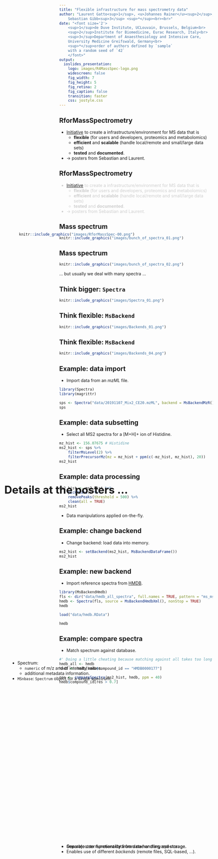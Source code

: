```yaml
---
title: "Flexible infrastructure for mass spectrometry data"
author: "Laurent Gatto<sup>1</sup>, <u>Johannes Rainer</u><sup>2</sup>,
    Sebastian Gibb<sup>3</sup> <sup>*</sup><br><br>"
date: "<font size='2'>
    <sup>1</sup>de Duve Institute, UCLouvain, Brussels, Belgium<br>
    <sup>2</sup>Institute for Biomedicine, Eurac Research, Italy<br>
    <sup>3</sup>Department of Anaesthesiology and Intensive Care,
    University Medicine Greifswald, Germany<br>
    <sup>*</sup>order of authors defined by `sample`
	with a random seed of `42`
    </font>"
output:
  ioslides_presentation:
    logo: images/R4MassSpec-logo.png
    widescreen: false
    fig_width: 7
    fig_height: 5
    fig_retina: 2
    fig_caption: false
    transition: faster
    css: jostyle.css
---
```


<style type="text/css">

slides > slide:not(.nobackground):after {
  content: '';
}

slides > slide {
    -webkit-transition:none !important;transition:none !important;
}

.build > * {
  -webkit-transition: opacity 0.1s ease-in-out;
  -webkit-transition-delay: 0.1s;
  -moz-transition: opacity 0.1s ease-in-out 0.1s;
  -o-transition: opacity 0.1s ease-in-out 0.1s;
  transition: opacity 0.1s ease-in-out 0.1s;
}

</style>

<!--
Export to pdf:
webshot function from webshot package.
Might have to change stuff in the style sheet to make it working.
library(webshot)
install_phantomjs()
rmdshot("Spectra.Rmd", "Spectra.pdf")
-->

## RforMassSpectrometry

- [Initiative](https://www.rformassspectrometry.org) to create a
  infrastructure/environment for MS data that is
  - **flexible** (for users and developers, proteomics and metabolomics)
  - **efficient** and **scalable** (handle local/remote and small/large data
    sets)
  - **tested** and **documented**.
- -> posters from Sebastian and Laurent.


## RforMassSpectrometry

<font color="#cecece">

- [Initiative](https://www.rformassspectrometry.org) to create a
  infrastructure/environment for MS data that is
  - **flexible** (for users and developers, proteomics and metabolomics)
  - **efficient** and **scalable** (handle local/remote and small/large data
    sets)
  - **tested** and **documented**.
- -> posters from Sebastian and Laurent.

</font>
<div style="position:absolute; top:20%; left:10%;">
```r
knitr::include_graphics("images/RforMassSpec-00.png")
```
</div>


## Mass spectrum {.build}

<div>
<div>
```r
knitr::include_graphics("images/bunch_of_spectra_01.png")
```
</div>
<div style="position:absolute; top:55%; left:7%;">
- Spectrum:
  - `numeric` of m/z and of intensity values.
  - additional metadata information.
- `MSnbase`: `Spectrum` object for a single spectrum.
</div>
</div>

## Mass spectrum

<div>
```r
knitr::include_graphics("images/bunch_of_spectra_02.png")
```
... but usually we deal with many spectra ...
</div>

## Think bigger: `Spectra`

<div>
```r
knitr::include_graphics("images/Spectra_01.png")
```
</div>

<div style="position:absolute; top:70%;">
- One object to represent data from one or many spectra.
</div>

## Think flexible: `MsBackend`

<div>
```r
knitr::include_graphics("images/Backends_01.png")
```
</div>

<div style="position:absolute; top:70%;">
- Separate user functionality from data handling and storage.
</div>

## Think flexible: `MsBackend`

<div>
```r
knitr::include_graphics("images/Backends_04.png")
```
</div>

<div style="position:absolute; top:70%;">
- Separate user functionality from data handling and storage.
- Enables use of different *backends* (remote files, SQL-based, ...).
</div>

## Example: data import {.smaller .build}

- Import data from an *mzML* file.

```r
library(Spectra)
library(magrittr)

sps <- Spectra("data/20191107_Mix2_CE20.mzML", backend = MsBackendMzR())
sps
```

## Example: data subsetting {.smaller .build}

- Select all MS2 spectra for a [M+H]+ ion of Histidine.

```r
mz_hist <- 156.07675 # Histidine
ms2_hist <- sps %>%
    filterMsLevel(2) %>%
    filterPrecursorMz(mz = mz_hist + ppm(c(-mz_hist, mz_hist), 20))
ms2_hist
```

## Example: data processing {.smaller .build}

```r
ms2_hist <- ms2_hist %>%
    pickPeaks() %>%
    removePeaks(threshold = 500) %>%
    clean(all = TRUE)
ms2_hist
```

- Data manipulations applied on-the-fly.

## Example: change backend {.smaller .build}

<div>
- Change backend: load data into memory.

```r
ms2_hist <- setBackend(ms2_hist, MsBackendDataFrame())
ms2_hist
```
</div>

## Example: new backend {.smaller .build}

<div>
- Import reference spectra from [HMDB](http://www.hmdb.ca).

```r
library(MsBackendHmdb)
fls <- dir("data/hmdb_all_spectra", full.names = TRUE, pattern = "ms_ms_")
hmdb <- Spectra(fls, source = MsBackendHmdbXml(), nonStop = TRUE)
hmdb
```

```r
load("data/hmdb.RData")
```

```r
hmdb
```
</div>

## Example: compare spectra {.smaller}

- Match spectrum against database.

```r
#' Doing a little cheating because matching against all takes too long
hmdb_all <- hmdb
hmdb <- hmdb[hmdb$compound_id == "HMDB0000177"]
```

```r
res <- compareSpectra(ms2_hist, hmdb, ppm = 40)
hmdb$compound_id[res > 0.7]
```

##

<div style="position:absolute; left:5%; top:40%;font-size: 250%;">
**Details at the posters ...**
</div>
